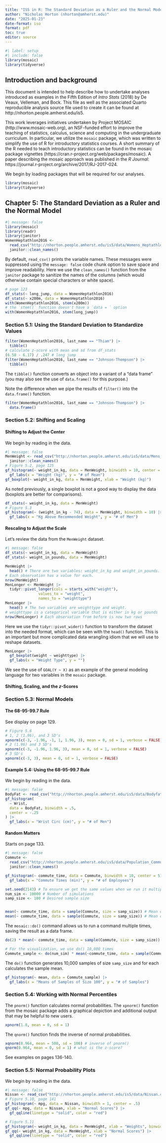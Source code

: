 ```yaml
---
title: "IS5 in R: The Standard Deviation as a Ruler and the Normal Model (Chapter 5)"
author: "Nicholas Horton (nhorton@amherst.edu)"
date: "2025-01-23"
date-format: iso
format: pdf
toc: true
editor: source
---
```


```r
#| label: setup
#| include: false
library(mosaic)   
library(tidyverse)
```


## Introduction and background 

This document is intended to help describe how to undertake analyses introduced as examples in the Fifth Edition of *Intro Stats* (2018) by De Veaux, Velleman, and Bock.
This file as well as the associated Quarto reproducible analysis source file used to create it can be found at http://nhorton.people.amherst.edu/is5.

This work leverages initiatives undertaken by Project MOSAIC (http://www.mosaic-web.org), an NSF-funded effort to improve the teaching of statistics, calculus, science and computing in the undergraduate curriculum.
In particular, we utilize the `mosaic` package, which was written to simplify the use of R for introductory statistics courses.
A short summary of the R needed to teach introductory statistics can be found in the mosaic package vignettes (https://cran.r-project.org/web/packages/mosaic).
A paper describing the mosaic approach was published in the *R Journal*: https://journal.r-project.org/archive/2017/RJ-2017-024.

We begin by loading packages that will be required for our analyses.

```r
library(mosaic)
library(tidyverse)
```


## Chapter 5: The Standard Deviation as a Ruler and the Normal Model

```r
#| message: false
library(mosaic)
library(readr)
library(janitor)
WomenHeptathlon2016 <-
  read_csv("http://nhorton.people.amherst.edu/is5/data/Womens_Heptathlon_2016.csv") |>
  janitor::clean_names()
```

By default, `read_csv()` prints the variable names.
These messages were suppressed using the `message: false` code chunk option to save space and improve readability. 
Here we use the `clean_names()` function from the `janitor` package to sanitize the names of the columns (which would otherwise contain special characters or white space). 

```r
# page 123
df_stats(~ long_jump, data = WomenHeptathlon2016)
df_stats(~ x200m, data = WomenHeptathlon2016)
with(WomenHeptathlon2016, stem(x200m)) 
# the `stem()` function doesn't have a `data = ` option
with(WomenHeptathlon2016, stem(long_jump))
```

### Section 5.1: Using the Standard Deviation to Standardize Values

```r
filter(WomenHeptathlon2016, last_name == "Thiam") |>
  tibble()
# calculate z-score with mean and sd from df_stats
(6.58 - 6.17) / .247 # long jump
filter(WomenHeptathlon2016, last_name == "Johnson-Thompson") |>
  tibble()
```

The `tibble()` function converts an object into a variant of a "data frame" (you may also see the use of `data.frame()` for this purpose.)

Note the difference when we pipe the results of `filter()` into the `data.frame()` function.

```r
filter(WomenHeptathlon2016, last_name == "Johnson-Thompson") |>
  data.frame()
```

### Section 5.2: Shifting and Scaling

#### Shifting to Adjust the Center

We begin by reading in the data.

```r
#| message: false
MenWeight <- read_csv("http://nhorton.people.amherst.edu/is5/data/Mens_Weights.csv") |>
  janitor::clean_names()
# Figure 5.2, page 125
gf_histogram(~ weight_in_kg, data = MenWeight, binwidth = 10, center = 5) |>
  gf_labs(x = "Weight (kg)", y = "# of Mean")
gf_boxplot(~ weight_in_kg, data = MenWeight, xlab = "Weight (kg)")
```

As noted previously, a single boxplot is not a good way to display the data (boxplots are better for comparisons).

```r
df_stats(~ weight_in_kg, data = MenWeight)
# Figure 5.3
gf_histogram(~ (weight_in_kg - 74), data = MenWeight, binwidth = 10) |>
  gf_labs(x = "Kg Above Recommended Weight", y = "# of Men")
```

#### Rescaling to Adjust the Scale

Let's review the data from the `MenWeight` dataset.

```r
#| message: false
df_stats(~ weight_in_kg, data = MenWeight)
df_stats(~ weight_in_pounds, data = MenWeight)

MenWeight |>
  head() # There are two variables: weight_in_kg and weight_in_pounds. 
# Each observation has a value for each.
nrow(MenWeight)
MenLonger <- MenWeight |>
  tidyr::pivot_longer(cols = starts_with("weight"), 
               values_to = "weight",
               names_to = "weighttype")
MenLonger |>
  head() # The two variables are weighttype and weight. 
# weighttype is a categorical variable that is either in kg or pounds
nrow(MenLonger) # Each observation from before is now two rows
```

Here we use the `tidyr::pivot_wider()` function to transform the dataset into the needed format, which can be seen with the `head()` function.
This is an important but more complicated data wrangling idiom that we will use to reshape datasets.

```r
MenLonger |>
  gf_boxplot(weight ~ weighttype) |>
  gf_labs(x = "Weight Type", y = "")
```

We see the use of `GOAL(Y ~ X)` as an example of the general modeling language for two variables in the `mosaic` package.


#### Shifting, Scaling, and the *z*-Scores

### Section 5.3: Normal Models 

#### The 68-95-99.7 Rule

See display on page 129.  

```r
# Figure 5.6
# 1, 2 (1.96), and 3 SD's
xpnorm(c(-3, -1.96, -1, 1, 1.96, 3), mean = 0, sd = 1, verbose = FALSE)
# 2 (1.96) and 3 SD's
xpnorm(c(-3, -1.96, 1.96, 3), mean = 0, sd = 1, verbose = FALSE)
# 3 SD's
xpnorm(c(-3, 3), mean = 0, sd = 1, verbose = FALSE)
```

#### Example 5.4: Using the 68-95-99.7 Rule

We begin by reading in the data.

```r
#| message: false
BodyFat <- read_csv("http://nhorton.people.amherst.edu/is5/data/Bodyfat.csv")
gf_histogram(
  ~ Wrist,
  data = BodyFat, binwidth = .5,
  center = -.25
) |>
  gf_labs(x = "Wrist Circ (cm)", y = "# of Men")
```

#### Random Matters

Starts on page 133.

```r
#| message: false
Commute <-
  read_csv("http://nhorton.people.amherst.edu/is5/data/Population_Commute_Times.csv") |>
  janitor::clean_names()

gf_histogram(~ commute_time, data = Commute, binwidth = 10, center = 5) |>
  gf_labs(x = "Commute Times (min)", y = "# of Employees")

set.seed(2143) # To ensure we get the same values when we run it multiple times
num_sim <- 10000 # Number of simulations
samp_size <- 100 # Desired sample size


mean(~ commute_time, data = sample(Commute, size = samp_size)) # Mean of one random sample
mean(~ commute_time, data = sample(Commute, size = samp_size)) # Mean of another random sample
```

The `mosaic::do()` command allows us to run a command multiple times, saving the result as a data frame.

```r
do(2) * mean(~ commute_time, data = sample(Commute, size = samp_size))

# For the visualization, we use do() 10,000 times
Commute_sample <- do(num_sim) * mean(~commute_time, data = sample(Commute, size = samp_size))
```

The `do()` function generates 10,000 samples of size `samp_size` and for each calculates the sample mean.

```r
gf_histogram(~ mean, data = Commute_sample) |>
  gf_labs(x = "Means of Samples of Size 100", y = "# of Samples")
```

### Section 5.4: Working with Normal Percentiles

The `pnorm()` function calculates normal probabilities.
The `xpnorm()` function from the mosaic package adds a graphical depiction and additional output that may be helpful to new users.

```r
xpnorm(1.8, mean = 0, sd = 1)
```

The `qnorm()` function finds the inverse of normal probabilities.

```r
xqnorm(0.964, mean = 500, sd = 100) # inverse of pnorm()
qnorm(0.964, mean = 0, sd = 1) # what is the z-score?
```

See examples on pages 136-140.

### Section 5.5: Normal Probability Plots

We begin by reading in the data.

```r
#| message: false
Nissan <- read_csv("http://nhorton.people.amherst.edu/is5/data/Nissan.csv")
# Figure 5.10, page 141
gf_histogram(~ mpg, data = Nissan, binwidth = 1, center = .5)
gf_qq(~ mpg, data = Nissan, xlab = "Normal Scores") |>
  gf_qqline(linetype = "solid", color = "red")
```

```r
# Figure 5.11
gf_histogram(~ weight_in_kg, data = MenWeight, xlab = "Weights", binwidth = 10, center = 5)
gf_qq(~ weight_in_kg, data = MenWeight, xlab = "Normal Scores") |>
  gf_qqline(linetype = "solid", color = "red")
```
